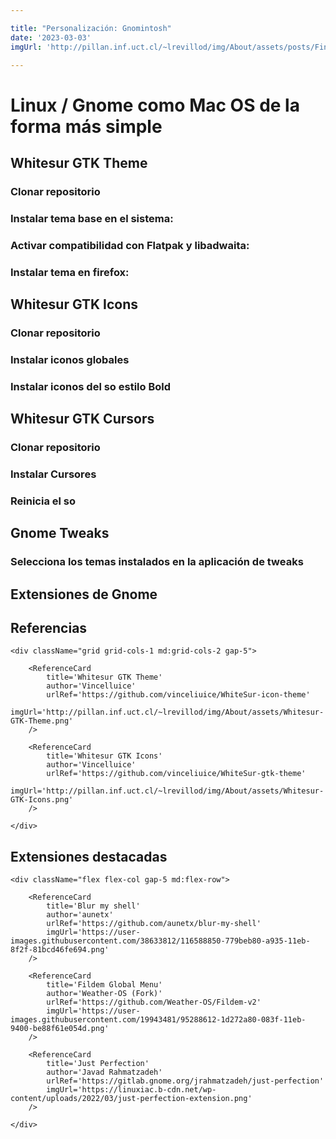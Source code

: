 ```yaml
---

title: "Personalización: Gnomintosh"
date: '2023-03-03'
imgUrl: 'http://pillan.inf.uct.cl/~lrevillod/img/About/assets/posts/Finder.png'

---
```


# Linux / Gnome como Mac OS de la forma más simple

<LargeImage 
    imgRef=''
    imgSrc='http://pillan.inf.uct.cl/~lrevillod/img/About/assets/posts/Gnomintosh-bg.png'
    text=''
/>

## Whitesur GTK Theme

### Clonar repositorio

<CodeBox text='git clone https://github.com/vinceliuice/WhiteSur-gtk-theme.git' />

<CodeBox text='cd WhiteSur-gtk-theme' />

### Instalar tema base en el sistema:

<CodeBox text='./install.sh' />
 
### Activar compatibilidad con Flatpak y libadwaita:

<CodeBox text='./install.sh -l   ' />
 
<CodeBox text='./tweaks.sh -F' />
 
<CodeBox text='sudo flatpak override --filesystem=xdg-config/gtk-4.0' />

### Instalar tema en firefox:

<CodeBox text='./tweaks.sh -f alt' />

## Whitesur GTK Icons

### Clonar repositorio

<CodeBox text='git clone https://github.com/vinceliuice/WhiteSur-icon-theme.git' />

<CodeBox text='cd WhiteSur-icon-theme' />

### Instalar iconos globales

<CodeBox text='./install.sh' />
 
### Instalar iconos del so estilo Bold 

<CodeBox text='./install.sh -b' />

## Whitesur GTK Cursors

### Clonar repositorio

<CodeBox text='git clone https://github.com/vinceliuice/WhiteSur-cursors.git' />

<CodeBox text='cd WhiteSur-cursors' />
 
### Instalar Cursores

<CodeBox text='./install.sh' />
 
### Reinicia el so

<CodeBox text='reboot' />

<div className='py-5'></div>

## Gnome Tweaks 

### Selecciona los temas instalados en la aplicación de tweaks

<div className='py-5'></div>

## Extensiones de Gnome


<LargeImage 
    imgRef='https://github.com/MrRevillod/Gnomintosh' 
    imgSrc='http://pillan.inf.uct.cl/~lrevillod/img/About/assets/posts/macos-neofetch.jpg'
    title='Gnomintosh extensions and fonts'
/>

## Referencias

<div className="pt-4 pb-12">

    <div className="grid grid-cols-1 md:grid-cols-2 gap-5">

        <ReferenceCard 
            title='Whitesur GTK Theme' 
            author='Vincelluice' 
            urlRef='https://github.com/vinceliuice/WhiteSur-icon-theme' 
            imgUrl='http://pillan.inf.uct.cl/~lrevillod/img/About/assets/Whitesur-GTK-Theme.png'  
        />

        <ReferenceCard 
            title='Whitesur GTK Icons' 
            author='Vincelluice' 
            urlRef='https://github.com/vinceliuice/WhiteSur-gtk-theme' 
            imgUrl='http://pillan.inf.uct.cl/~lrevillod/img/About/assets/Whitesur-GTK-Icons.png'  
        />

	</div>
</div>

## Extensiones destacadas

<div className="pt-4 pb-12">

    <div className="flex flex-col gap-5 md:flex-row">

        <ReferenceCard 
            title='Blur my shell' 
            author='aunetx' 
            urlRef='https://github.com/aunetx/blur-my-shell' 
            imgUrl='https://user-images.githubusercontent.com/38633812/116588850-779beb80-a935-11eb-8f2f-81bcd46fe694.png'  
        />

        <ReferenceCard 
            title='Fildem Global Menu' 
            author='Weather-OS (Fork)' 
            urlRef='https://github.com/Weather-OS/Fildem-v2' 
            imgUrl='https://user-images.githubusercontent.com/19943481/95288612-1d272a80-083f-11eb-9400-be88f61e054d.png'  
        />

        <ReferenceCard 
            title='Just Perfection' 
            author='Javad Rahmatzadeh' 
            urlRef='https://gitlab.gnome.org/jrahmatzadeh/just-perfection' 
            imgUrl='https://linuxiac.b-cdn.net/wp-content/uploads/2022/03/just-perfection-extension.png'  
        />

	</div>
</div>